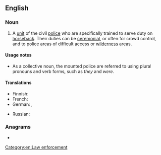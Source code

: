 ==English==
{{wikipedia}}

===Noun===
{{en-noun|-}}

# A [[unit]] of the civil [[police]] who are specifically trained to serve duty on [[horseback#Adverb|horseback]]. Their duties can be [[ceremonial]], or often for crowd control, and to police areas of difficult access or [[wilderness]] areas.

====Usage notes====
* As a collective noun, the mounted police are referred to using plural pronouns and verb forms, such as ''they'' and ''were''.

====Translations====
{{trans-top|unit of the civil police}}
* Finnish: {{t+|fi|ratsupoliisi}}
* French: {{t+|fr|police montée|f}}
* German: {{t+|de|berittene Polizei|f}}, {{q|loosely}} {{t+|de|Reiterstaffel|f}}
{{trans-mid}}
* Russian: {{t|ru|конная полиция|f|alt=ко́нная поли́ция}}
{{trans-bottom}}

===Anagrams===
* {{anagrams|en|a=cdeeilmnooptu|mucodepletion}}

[[Category:en:Law enforcement]]